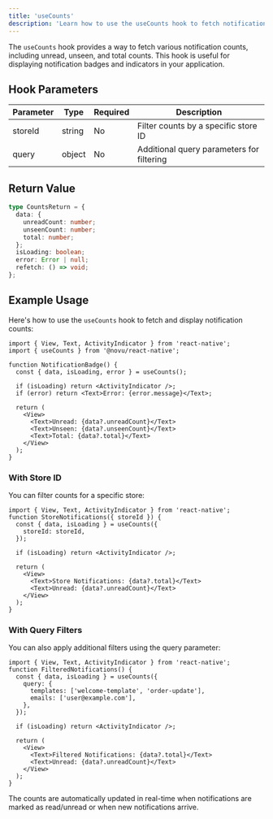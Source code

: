 ```yaml
---
title: 'useCounts'
description: 'Learn how to use the useCounts hook to fetch notification counts in your React Native application'
---
```



The `useCounts` hook provides a way to fetch various notification counts, including unread, unseen, and total counts. This hook is useful for displaying notification badges and indicators in your application.

## Hook Parameters

| Parameter | Type   | Required | Description                               |
| --------- | ------ | -------- | ----------------------------------------- |
| storeId   | string | No       | Filter counts by a specific store ID      |
| query     | object | No       | Additional query parameters for filtering |

## Return Value

```typescript
type CountsReturn = {
  data: {
    unreadCount: number;
    unseenCount: number;
    total: number;
  };
  isLoading: boolean;
  error: Error | null;
  refetch: () => void;
};
```

## Example Usage

Here's how to use the `useCounts` hook to fetch and display notification counts:

```tsx
import { View, Text, ActivityIndicator } from 'react-native';
import { useCounts } from '@novu/react-native';

function NotificationBadge() {
  const { data, isLoading, error } = useCounts();

  if (isLoading) return <ActivityIndicator />;
  if (error) return <Text>Error: {error.message}</Text>;

  return (
    <View>
      <Text>Unread: {data?.unreadCount}</Text>
      <Text>Unseen: {data?.unseenCount}</Text>
      <Text>Total: {data?.total}</Text>
    </View>
  );
}
```

### With Store ID

You can filter counts for a specific store:

```tsx
import { View, Text, ActivityIndicator } from 'react-native';
function StoreNotifications({ storeId }) {
  const { data, isLoading } = useCounts({
    storeId: storeId,
  });

  if (isLoading) return <ActivityIndicator />;

  return (
    <View>
      <Text>Store Notifications: {data?.total}</Text>
      <Text>Unread: {data?.unreadCount}</Text>
    </View>
  );
}
```

### With Query Filters

You can also apply additional filters using the query parameter:

```tsx
import { View, Text, ActivityIndicator } from 'react-native';
function FilteredNotifications() {
  const { data, isLoading } = useCounts({
    query: {
      templates: ['welcome-template', 'order-update'],
      emails: ['user@example.com'],
    },
  });

  if (isLoading) return <ActivityIndicator />;

  return (
    <View>
      <Text>Filtered Notifications: {data?.total}</Text>
      <Text>Unread: {data?.unreadCount}</Text>
    </View>
  );
}
```

<Callout type="info">
  The counts are automatically updated in real-time when notifications are marked as read/unread or
  when new notifications arrive.
</Callout>
